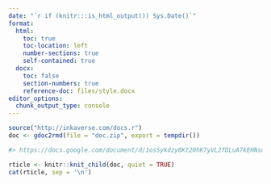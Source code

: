 ```yaml
---
date: "`r if (knitr:::is_html_output()) Sys.Date()`"
format:
  html:
    toc: true
    toc-location: left
    number-sections: true
    self-contained: true
  docx:
    toc: false
    section-numbers: true
    reference-doc: files/style.docx
editor_options: 
  chunk_output_type: console
---
```


```r
source("http://inkaverse.com/docs.r")
doc <- gdoc2rmd(file = "doc.zip", export = tempdir())

#> https://docs.google.com/document/d/1osSykdzy6Kt20hK7yVL2fDLuA7kEHNsug6ejQFOpjUc/edit#heading=h.higrqj5bpis
```

```r
rticle <- knitr::knit_child(doc, quiet = TRUE)
cat(rticle, sep = '\n')
```

